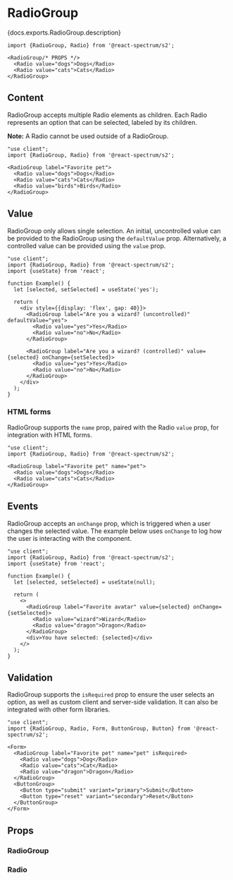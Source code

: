 

# RadioGroup

<PageDescription>{docs.exports.RadioGroup.description}</PageDescription>

```tsx render docs={docs.exports.RadioGroup} links={docs.links} props={['size', 'labelPosition', 'labelAlign', 'necessityIndicator', 'isRequired', 'isDisabled', 'isInvalid']} initialProps={{label: 'Favorite pet'}} type="s2"
import {RadioGroup, Radio} from '@react-spectrum/s2';

<RadioGroup/* PROPS */>
  <Radio value="dogs">Dogs</Radio>
  <Radio value="cats">Cats</Radio>
</RadioGroup>
```

## Content

RadioGroup accepts multiple Radio elements as children. Each Radio represents an option that can be selected, labeled by its children.

**Note:** A Radio cannot be used outside of a RadioGroup.

```tsx render expanded
"use client";
import {RadioGroup, Radio} from '@react-spectrum/s2';

<RadioGroup label="Favorite pet">
  <Radio value="dogs">Dogs</Radio>
  <Radio value="cats">Cats</Radio>
  <Radio value="birds">Birds</Radio>
</RadioGroup>
```

## Value

RadioGroup only allows single selection. An initial, uncontrolled value can be provided to the RadioGroup using the `defaultValue` prop. Alternatively, a controlled value can be provided using the `value` prop.

```tsx render hideImports
"use client";
import {RadioGroup, Radio} from '@react-spectrum/s2';
import {useState} from 'react';

function Example() {
  let [selected, setSelected] = useState('yes');

  return (
    <div style={{display: 'flex', gap: 40}}>
      <RadioGroup label="Are you a wizard? (uncontrolled)" defaultValue="yes">
        <Radio value="yes">Yes</Radio>
        <Radio value="no">No</Radio>
      </RadioGroup>

      <RadioGroup label="Are you a wizard? (controlled)" value={selected} onChange={setSelected}>
        <Radio value="yes">Yes</Radio>
        <Radio value="no">No</Radio>
      </RadioGroup>
    </div>
  );
}
```

### HTML forms

RadioGroup supports the `name` prop, paired with the Radio `value` prop, for integration with HTML forms.

```tsx render hideImports
"use client";
import {RadioGroup, Radio} from '@react-spectrum/s2';

<RadioGroup label="Favorite pet" name="pet">
  <Radio value="dogs">Dogs</Radio>
  <Radio value="cats">Cats</Radio>
</RadioGroup>
```

## Events

RadioGroup accepts an `onChange` prop, which is triggered when a user changes the selected value. The example below uses `onChange` to log how the user is interacting with the component.

```tsx render hideImports
"use client";
import {RadioGroup, Radio} from '@react-spectrum/s2';
import {useState} from 'react';

function Example() {
  let [selected, setSelected] = useState(null);

  return (
    <>
      <RadioGroup label="Favorite avatar" value={selected} onChange={setSelected}>
        <Radio value="wizard">Wizard</Radio>
        <Radio value="dragon">Dragon</Radio>
      </RadioGroup>
      <div>You have selected: {selected}</div>
    </>
  );
}
```

## Validation

RadioGroup supports the `isRequired` prop to ensure the user selects an option, as well as custom client and server-side validation. It can also be integrated with other form libraries.

```tsx render hideImports
"use client";
import {RadioGroup, Radio, Form, ButtonGroup, Button} from '@react-spectrum/s2';

<Form>
  <RadioGroup label="Favorite pet" name="pet" isRequired>
    <Radio value="dogs">Dog</Radio>
    <Radio value="cats">Cat</Radio>
    <Radio value="dragon">Dragon</Radio>
  </RadioGroup>
  <ButtonGroup>
    <Button type="submit" variant="primary">Submit</Button>
    <Button type="reset" variant="secondary">Reset</Button>
  </ButtonGroup>
</Form>
```

## Props

### RadioGroup

<PropTable component={docs.exports.RadioGroup} links={docs.links} />

### Radio

<PropTable component={docs.exports.Radio} links={docs.links} />
